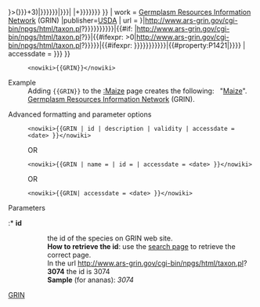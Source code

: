 <includeonly>{{cite web 
| title = {{#ifexpr: {{str len|{{{name|{{{1|}}}}}}}}>({{str number |{{{name|{{{1}}}}}}}}+3)|{{{title|{{{1|{{{name}}}}}}}}}|{{{2|{{replace|{{trim|{{#if: {{#Property:P225}}|{{#Property:P225}}|{{PAGENAME}}}}}}| |+}}}}}}} {{trim|{{#ifeq:{{{3|}}}|nv|''' Synonym'''}}}}
| work = [[美国种质资源信息网络|Germplasm Resources Information Network]] (GRIN) |publisher=[[美国农业部|USDA]]
| url = {{If empty|{{#ifexpr: {{str number |{{{2|}}}}}>0|{{#if:{{{id|{{{2|}}}}}}|http://www.ars-grin.gov/cgi-bin/npgs/html/taxon.pl?{{trim|{{{code|{{{id|{{{2|}}}}}}}}}}}}}}}|{{#if: {{{id|}}}|http://www.ars-grin.gov/cgi-bin/npgs/html/taxon.pl?{{{id|}}}}}|{{#ifexpr: {{str number |{{{1|}}}}}>0|http://www.ars-grin.gov/cgi-bin/npgs/html/taxon.pl?{{trim|{{{id|{{{1|}}}}}}}}}}|{{#ifexpr: {{str number |{{{2|}}}>0|http://www.ars-grin.gov/cgi-bin/npgs/html/taxon.pl?{{trim|{{{{{{id|{{{code|{{{2|}}}}}}}}}}}}}}}}}}|{{#property:P1421|}}}}
| accessdate = {{{visitdate|{{{accessdate|}}}}}}
}}</includeonly><noinclude>

: <pre><nowiki>{{GRIN}}</nowiki></pre>

;Example
:Adding <code><nowiki>{{GRIN}}</nowiki></code> to the [[:Maize]] page creates the following:&nbsp;&nbsp;&nbsp;"[https://npgsweb.ars-grin.gov/gringlobal/taxonomydetail.aspx?42207 Maize]". [[美国种质资源信息网络|Germplasm Resources Information Network]] (GRIN).<br>


;Advanced formatting and parameter options
: <pre><nowiki>{{GRIN | id | description | validity | accessdate = <date> }}</nowiki></pre>

: OR
: <pre><nowiki>{{GRIN | name = | id = | accessdate = <date> }}</nowiki></pre>

: OR
: <pre><nowiki>{{GRIN| accessdate = <date> }}</nowiki></pre>

;Parameters
:* '''id'''
:: the id of the species on GRIN web site.
:: '''How to retrieve the id''': use the [http://www.ars-grin.gov/cgi-bin/npgs/html/taxgenform.pl?language=en search page] to retrieve the correct page.<BR/>In the url http://www.ars-grin.gov/cgi-bin/npgs/html/taxon.pl?'''3074''' the id is 3074
:: '''Sample''' (for ananas): ''3074''
:* '''name''' (optional)
:: The name of the taxon
:: '''Sample''' (for ananas): ''Ananas comosus''
:* '''authors''' (optional)
:: The taxon authors
:: '''Sample''' (for ananas): ''(L.) Merr.''
:* '''validity''' (optional) 
:: If the genus is considered as unaccepted or synonym by GRIN, add '''nv'''. 
:: '''Sample''' (for searching example): ''nv''
:* '''accessdate =''' (optional) 
:: Specify the date the article was accessed.
:: '''Sample''': accessdate = {{#time: j F Y}}

[[Category:外部资源模板|GRIN]]

<!--
A more complete version with lists of species/genera. It requires fully-specifies ranks: 'genus', 'subgenus', 'section', 'family', 'subfamily'. TODO: replace all existing transclusions and update the template.

{{aut|USDA, ARS, Germplasm Resources Information Network.}} [https://npgsweb.ars-grin.gov/gringlobal/taxonomy{{#switch: {{{1|{{{rank|}}}}}}|family=family|subfamily=family|genus=genus|subgenus=genus|section=genus|detail}}.aspx?id={{{2|{{{id|}}}}}} {{#ifexpr: {{#ifeq:{{{1|{{{rank|}}}}}}|family|1|0}} or {{#ifeq:{{{1|{{{rank|}}}}}}|subfamily|1|0}}|{{{4|{{{name|{{PAGENAME}}}}}}}}|''{{{4|{{{name|{{PAGENAME}}}}}}}}''}}] {{#ifexpr: {{#ifeq:{{{1|{{{rank|}}}}}}|family|1|0}} or {{#ifeq:{{{1|{{{rank|}}}}}}|subfamily|1|0}}|and [https://npgsweb.ars-grin.gov/gringlobal/taxonomylist.aspx?category=genera&type={{{1|{{{rank|}}}}}}&value={{{4|{{{name|{{PAGENAME}}}}}}}}&id={{{2|{{{id|}}}}}} its list of genera]|{{#ifexpr: {{#ifeq:{{{1|{{{rank|}}}}}}|genus|1|0}} or {{#ifeq:{{{1|{{{rank|}}}}}}|subgenus|1|0}} or {{#ifeq:{{{1|{{{rank|}}}}}}|section|1|0}}|and [https://npgsweb.ars-grin.gov/gringlobal/taxonomylist.aspx?category=species&type={{{1|{{{rank|}}}}}}&value={{{4|{{{name|{{PAGENAME}}}}}}}}&id={{{2|{{{id|}}}}}} its list of species]|}}}} in the [http://www.ars-grin.gov/npgs/gringlobal/sb/home.html ''Germplasm Resources Information Network (GRIN)'',] U.S. Department of Agriculture Agricultural Research Service{{#if: {{{date|}}}{{{accessdate|}}}{{{3|}}}|. Accessed on {{{3|{{{accessdate|{{{date|}}}}}}}}}|}}.
-->

</noinclude>